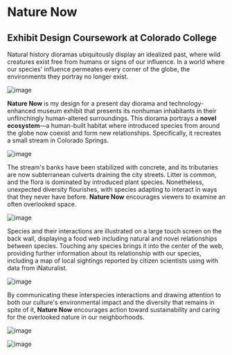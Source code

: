 # Nature Now

## Exhibit Design Coursework at Colorado College

Natural history dioramas ubiquitously display an idealized past, where wild creatures exist free from humans or signs of our influence. In a world where our species' influence permeates every corner of the globe, the environments they portray no longer exist.

![image](/img/museum/models/big.jpg)

**Nature Now** is my design for a present day diorama and technology-enhanced museum exhibit that presents its nonhuman inhabitants in their unflinchingly human-altered surroundings. This diorama portrays a **novel ecosystem**—a human-built habitat where introduced species from around the globe now coexist and form new relationships. Specifically, it recreates a small stream in Colorado Springs.

![image](/img/museum/designs/ducks.jpg)

The stream's banks have been stabilized with concrete, and its tributaries are now subterranean culverts draining the city streets. Litter is common, and the flora is dominated by introduced plant species. Nonetheless, unexpected diversity flourishes, with species adapting to interact in ways that they never have before. **Nature Now** encourages viewers to examine an often overlooked space.

![image](/img/museum/designs/screen-white.jpg)

Species and their interactions are illustrated on a large touch screen on the back wall, displaying a food web including natural and novel relationships between species. Touching any species brings it into the center of the web, providing further information about its relationship with our species, including a map of local sightings reported by citizen scientists using with data from iNaturalist.

![image](/img/museum/designs/squirrel-white.jpg)

By communicating these interspecies interactions and drawing attention to both our culture's environmental impact and the diversity that remains in spite of it, **Nature Now** encourages action toward sustainability and caring for the overlooked nature in our neighborhoods.

![image](/img/museum/models/mini.jpg "My first prototype, demonstrating a cutaway view of the subterranean culvert. Raccoons and other animals traverse these tunnels to avoid the roads above!")

![image](/img/museum/models/labside.jpg "As part of my brainstorming process, I explored other ideas by building waters.")

